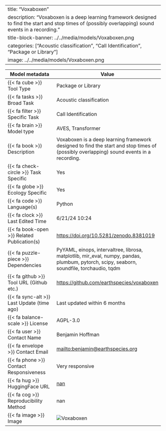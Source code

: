 
---
title: "Voxaboxen"
description: "Voxaboxen is a deep learning framework designed to find the start and stop times of (possibly overlapping) sound events in a recording. "
title-block-banner: ../../media/models/Voxaboxen.png
categories: ["Acoustic classification", "Call Identification", "Package or Library"]
image: ../../media/models/Voxaboxen.png
---

| Model metadata             | Value                               |
|----------------------------|------------------------------------|
| {{< fa cube >}} Tool Type | [Package or Library]{.tool_type .tool_type_pkglib} |
| {{< fa tasks >}} Broad Task | Acoustic classification |
| {{< fa filter >}} Specific Task | Call Identification |
| {{< fa brain >}} Model type | AVES, Transformer |
| {{< fa book >}} Description | Voxaboxen is a deep learning framework designed to find the start and stop times of (possibly overlapping) sound events in a recording.  |
| {{< fa check-circle >}} Task Specific | Yes |
| {{< fa globe >}} Ecology Specific | Yes |
| {{< fa code >}} Language(s) | Python |
| {{< fa clock >}} Last Edited Time | 6/21/24 10:24 |
| {{< fa book-open >}} Related Publication(s) | [https://doi.org/10.5281/zenodo.8381019](https://doi.org/10.5281/zenodo.8381019) |
| {{< fa puzzle-piece >}} Dependencies | PyYAML, einops, intervaltree, librosa, matplotlib, mir_eval, numpy, pandas, plumbum, pytorch, scipy, seaborn, soundfile, torchaudio, tqdm |
| {{< fa github >}} Tool URL (Github etc.) | [https://github.com/earthspecies/voxaboxen](https://github.com/earthspecies/voxaboxen) |
| {{< fa sync-alt >}} Last Update (time ago) | Last updated within 6 months |
| {{< fa balance-scale >}} License | AGPL-3.0 |
| {{< fa user >}} Contact Name | Benjamin Hoffman |
| {{< fa envelope >}} Contact Email | [mailto:benjamin@earthspecies.org](mailto:benjamin@earthspecies.org) |
| {{< fa phone >}} Contact Responsiveness | Very responsive |
| {{< fa hug >}} HuggingFace URL | [nan](nan) |
| {{< fa cog >}} Reproducibility Method | nan |
| {{< fa image >}} Image | ![Voxaboxen](../../media/models/Voxaboxen.png) |
